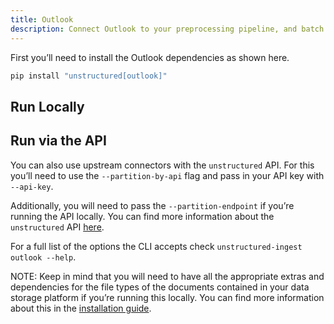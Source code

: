 ```yaml
---
title: Outlook 
description: Connect Outlook to your preprocessing pipeline, and batch process all your documents using `unstructured-ingest` to store structured outputs locally on your filesystem.
---
```


First you’ll need to install the Outlook dependencies as shown here.

```bash
pip install "unstructured[outlook]"

```


## Run Locally


<CodeGroup>

  <OutlookSh />

  <OutlookPy />

</CodeGroup>

## Run via the API

You can also use upstream connectors with the `unstructured` API. For this you’ll need to use the `--partition-by-api` flag and pass in your API key with `--api-key`.


<CodeGroup>

  <OutlookAPISh />

  <OutlookAPIPy />

</CodeGroup>


Additionally, you will need to pass the `--partition-endpoint` if you’re running the API locally. You can find more information about the `unstructured` API [here](https://github.com/Unstructured-IO/unstructured-api).

For a full list of the options the CLI accepts check `unstructured-ingest outlook --help`.

NOTE: Keep in mind that you will need to have all the appropriate extras and dependencies for the file types of the documents contained in your data storage platform if you’re running this locally. You can find more information about this in the [installation guide](/open-source/installation/overview).